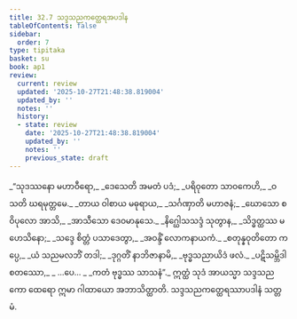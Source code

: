 ```yaml
---
title: 32.7 သဒ္ဒသညကတ္ထေရအပဒါန
tableOfContents: false
sidebar:
  order: 7
type: tipitaka
basket: su
book: ap1
review:
  current: review
  updated: '2025-10-27T21:48:38.819004'
  updated_by: ''
  notes: ''
  history:
  - state: review
    date: '2025-10-27T21:48:38.819004'
    updated_by: ''
    notes: ''
    previous_state: draft
---
```



<ReviewStatus review={frontmatter.review} showDetails={true} />

<HypothesisAnnotation frontmatter={frontmatter} />

<DynamicBreadcrumb />

<Division number="34" book="ap1" e="ch" v="20" p="291">

<Paragraph number="3551" type="verses" book="ap1">
_“သုဒဿနော မဟာဝီရော,_  
_ဒေသေတိ အမတံ ပဒံ;_  
_ပရိဝုတော သာဝကေဟိ,_  
_ဝသတိ ဃရမုတ္တမေ._  

</Paragraph>

</Division>
<Division number="35" book="ap1" e="ch" v="20" p="291">

<Paragraph number="3552" type="verses" book="ap1">
_တာယ ဝါစာယ မဓုရာယ,_  
_သင်္ဂဏှာတိ မဟာဇနံ;_  
_ဃောသော စ ဝိပုလော အာသိ,_  
_အာသီသော ဒေဝမာနုသေ._  

</Paragraph>

</Division>
<Division number="36" book="ap1" e="ch" v="20" p="291">

<Paragraph number="3553" type="verses" book="ap1">
_နိဂ္ဃေါသသဒ္ဒံ သုတွာန,_  
_သိဒ္ဓတ္ထဿ မဟေသိနော;_  
_သဒ္ဒေ စိတ္တံ ပသာဒေတွာ,_  
_အဝန္ဒိံ လောကနာယကံ._  

</Paragraph>

</Division>
<Division number="37" book="ap1" e="ch" v="20" p="291">

<Paragraph number="3554" type="verses" book="ap1">
_စတုန္နဝုတိတော ကပ္ပေ,_  
_ယံ သညမလဘိံ တဒါ;_  
_ဒုဂ္ဂတိံ နာဘိဇာနာမိ,_  
_ဗုဒ္ဓသညာယိဒံ ဖလံ._  

</Paragraph>

</Division>
<Division number="38" book="ap1" e="ch" v="20" p="292">

<Paragraph number="3555" type="verses" book="ap1">
_ပဋိသမ္ဘိဒါ စတဿော,_  
_ …ပေ… _  
_ကတံ ဗုဒ္ဓဿ သာသနံ”._  

</Paragraph>

<Paragraph number="3556" book="ap1">
ဣတ္ထံ သုဒံ အာယသ္မာ သဒ္ဒသညကော ထေရော ဣမာ ဂါထာယော အဘာသိတ္ထာတိ.

</Paragraph>
</Division>

<Paragraph number="3557" type="center" book="ap1">
သဒ္ဒသညကတ္ထေရဿာပဒါနံ သတ္တမံ.
</Paragraph>
